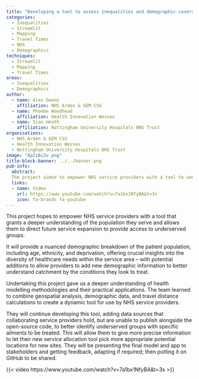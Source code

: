 ```yaml
---
title: "Developing a tool to assess inequalities and demographic coverage of service locations"
categories:
  - Inequalities
  - Streamlit
  - Mapping
  - Travel Times
  - NHS
  - Demographics
techniques:
  - Streamlit
  - Mapping
  - Travel Times
areas:
  - Inequalities
  - Demographics
author:
  - name: Alex Owens
    affiliation: NHS Arden & GEM CSU
  - name: Phoebe Woodhead
    affiliation: Health Innovation Wessex
  - name: Sian Heath
    affiliation: Nottingham University Hospitals NHS Trust
organisations:
  - NHS Arden & GEM CSU
  - Health Innovation Wessex
  - Nottingham University Hospitals NHS Trust
image: "8p2z6i2v.png"
title-block-banner: ../../banner.png
pub-info:
  abstract:
  The project aimed to empower NHS service providers with a tool to understand their patient population and direct service expansion to underserved groups. It combines geospatial analysis, demographic data, and travel calculations.
  links:
  - name: Video
    url: https://www.youtube.com/watch?v=7a1bx1NfyBA&t=3s
    icon: fa-brands fa-youtube
---
```


This project hopes to empower NHS service providers with a tool that grants a deeper understanding of the population they serve and allows them to direct future service expansion to provide access to underserved groups.

It will provide a nuanced demographic breakdown of the patient population, including age, ethnicity, and deprivation, offering crucial insights into the diversity of healthcare needs within the service area – with potential additions to allow providers to add new demographic information to better understand catchment by the conditions they look to treat.

Undertaking this project gave us a deeper understanding of health modelling methodologies and their practical applications. The team learned to combine geospatial analysis, demographic data, and travel distance calculations to create a dynamic tool for use by NHS service providers.

They will continue developing this tool, adding data sources that collaborating service providers hold, but are unable to publish alongside the open-source code, to better identify underserved groups with specific ailments to be treated. This will allow them to give more precise information to let their new service allocation tool pick more appropriate potential locations for new sites.
They will be presenting the final model and app to stakeholders and getting feedback, adapting if required; then putting it on GitHub to be shared.

{{< video https://www.youtube.com/watch?v=7a1bx1NfyBA&t=3s >}}
